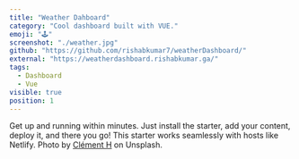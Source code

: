 ```yaml
---
title: "Weather Dahboard"
category: "Cool dashboard built with VUE."
emoji: "🕹️"
screenshot: "./weather.jpg"
github: "https://github.com/rishabkumar7/weatherDashboard/"
external: "https://weatherdashboard.rishabkumar.ga/"
tags:
  - Dashboard
  - Vue
visible: true
position: 1
---
```


Get up and running within minutes. Just install the starter, add your content, deploy it, and there you go! This starter works seamlessly with hosts like Netlify. Photo by <a href="https://unsplash.com/@clemhlrdt?utm_source=unsplash&utm_medium=referral&utm_content=creditCopyText" target="_blank" rel="nofollow noopener noreferrer" aria-label="External Link">Clément H</a> on Unsplash.
